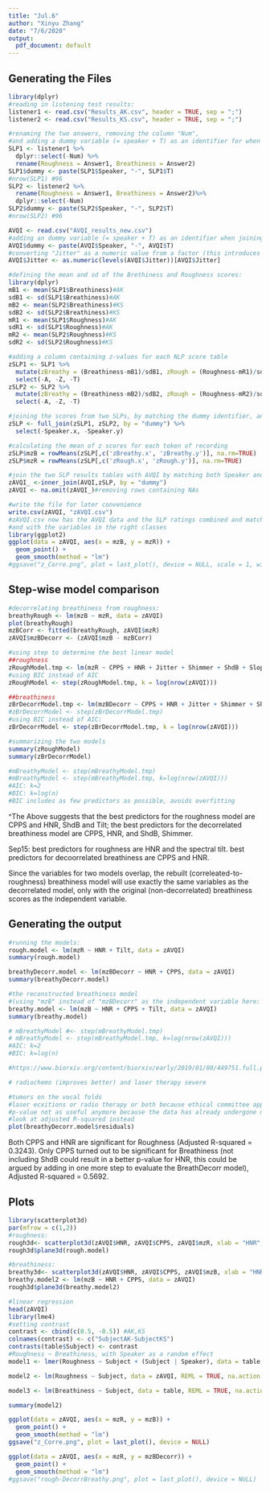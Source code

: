 ```yaml
---
title: "Jul.6"
author: "Xinyu Zhang"
date: "7/6/2020"
output:
  pdf_document: default
---
```

## Generating the Files
```r
library(dplyr)
#reading in listening test results:
listener1 <- read.csv("Results_AK.csv", header = TRUE, sep = ";")
listener2 <- read.csv("Results_KS.csv", header = TRUE, sep = ";")

#renaming the two answers, removing the column "Num", 
#and adding a dummy variable (= speaker + T) as an identifier for when joining two datasets:
SLP1 <- listener1 %>%
  dplyr::select(-Num) %>% 
  rename(Roughness = Answer1, Breathiness = Answer2)
SLP1$dummy <- paste(SLP1$Speaker, "-", SLP1$T)
#nrow(SLP1) #96
SLP2 <- listener2 %>%
  rename(Roughness = Answer1, Breathiness = Answer2)%>%
  dplyr::select(-Num)
SLP2$dummy <- paste(SLP2$Speaker, "-", SLP2$T)
#nrow(SLP2) #96

AVQI <- read.csv("AVQI_results_new.csv")
#adding an dummy variable (= speaker + T) as an identifier when joining two datasets:
AVQI$dummy <- paste(AVQI$Speaker, "-", AVQI$T)
#converting "Jitter" as a numeric value from a factor (this introduces new NAs):
AVQI$Jitter <- as.numeric(levels(AVQI$Jitter))[AVQI$Jitter]

#defining the mean and sd of the Brethiness and Roughness scores:
library(dplyr)
mB1 <- mean(SLP1$Breathiness)#AK
sdB1 <- sd(SLP1$Breathiness)#AK
mB2 <- mean(SLP2$Breathiness)#KS
sdB2 <- sd(SLP2$Breathiness)#KS
mR1 <- mean(SLP1$Roughness)#AK
sdR1 <- sd(SLP1$Roughness)#AK
mR2 <- mean(SLP2$Roughness)#KS
sdR2 <- sd(SLP2$Roughness)#KS

#adding a column containing z-values for each NLP score table
zSLP1 <- SLP1 %>% 
  mutate(zBreathy = (Breathiness-mB1)/sdB1, zRough = (Roughness-mR1)/sdR1) %>% 
  select(-A, -Z, -T)
zSLP2 <- SLP2 %>% 
  mutate(zBreathy = (Breathiness-mB2)/sdB2, zRough = (Roughness-mR2)/sdR2) %>% 
  select(-A, -Z, -T)

#joining the scores from two SLPs, by matching the dummy identifier, and removing redundant rows
zSLP <- full_join(zSLP1, zSLP2, by = "dummy") %>% 
  select(-Speaker.x, -Speaker.y)

#calculating the mean of z scores for each token of recording
zSLP$mzB = rowMeans(zSLP[,c('zBreathy.x', 'zBreathy.y')], na.rm=TRUE)
zSLP$mzR = rowMeans(zSLP[,c('zRough.x', 'zRough.y')], na.rm=TRUE)

#join the two SLP results tables with AVQI by matching both Speaker and T
zAVQI_ <-inner_join(AVQI,zSLP, by = "dummy")
zAVQI <- na.omit(zAVQI_)#removing rows containing NAs

#write the file for later convenience
write.csv(zAVQI, "zAVQI.csv")
#zAVQI.csv now has the AVQI data and the SLP ratings combined and matched, 
#and with the variables in the right classes
library(ggplot2)
ggplot(data = zAVQI, aes(x = mzB, y = mzR)) + 
  geom_point() +
  geom_smooth(method = "lm")
#ggsave("z_Corre.png", plot = last_plot(), device = NULL, scale = 1, width = 10, height = 6, units = c("cm"), dpi = 600)
```

## Step-wise model comparison
```r
#decorrelating breathiness from roughness:
breathyRough <- lm(mzB ~ mzR, data = zAVQI)
plot(breathyRough)
mzBCorr <- fitted(breathyRough, zAVQI$mzR)
zAVQI$mzBDecorr <- (zAVQI$mzB - mzBCorr)

#using step to determine the best linear model
##roughness
zRoughModel.tmp <- lm(mzR ~ CPPS + HNR + Jitter + Shimmer + ShdB + Slope + Tilt, zAVQI)
#using BIC instead of AIC
zRoughModel <- step(zRoughModel.tmp, k = log(nrow(zAVQI)))

##breathiness
zBrDecorrModel.tmp <- lm(mzBDecorr ~ CPPS + HNR + Jitter + Shimmer + ShdB + Slope + Tilt, zAVQI)
#zBrDecorrModel <- step(zBrDecorrModel.tmp)
#using BIC instead of AIC:
zBrDecorrModel <- step(zBrDecorrModel.tmp, k = log(nrow(zAVQI)))

#summarizing the two models
summary(zRoughModel)
summary(zBrDecorrModel)

#mBreathyModel <- step(mBreathyModel.tmp)
#mBreathyModel <- step(mBreathyModel.tmp, k=log(nrow(zAVQI)))
#AIC: k=2
#BIC: k=log(n)
#BIC includes as few predictors as possible, avoids overfitting
```

^The Above suggests that the best predictors for the roughness model are CPPS and HNR, ShdB and Tilt; the best predictors for the decorrelated breathiness model are CPPS, HNR, and ShdB, Shimmer.

Sep15: best predictors for roughness are HNR and the spectral tilt. 
best predictors for decoorrelated breathiness are CPPS and HNR.

Since the variables for two models overlap, the rebuilt (correleated-to-roughness) breathiness model will use exactly the same variables as the decorrelated model, only with the original (non-decorrelated) breathiness scores as the independent variable.

## Generating the output
```r
#running the models:
rough.model <- lm(mzR ~ HNR + Tilt, data = zAVQI)
summary(rough.model)

breathyDecorr.model <- lm(mzBDecorr ~ HNR + CPPS, data = zAVQI)
summary(breathyDecorr.model)

#the reconstructed breathiness model 
#(using "mzB" instead of "mzBDecorr" as the independent variable here:
breathy.model <- lm(mzB ~ HNR + CPPS + Tilt, data = zAVQI)
summary(breathy.model)

# mBreathyModel #<- step(mBreathyModel.tmp)
# mBreathyModel <- step(mBreathyModel.tmp, k=log(nrow(zAVQI)))
#AIC: k=2
#BIC: k=log(n)

#https://www.biorxiv.org/content/biorxiv/early/2019/01/08/449751.full.pdf

# radiochemo (improves better) and laser therapy severe 

#tumors on the vocal folds 
#laser ecxitions or radio therapy or both because ethical committee approval not for medical
#p-value not as useful anymore because the data has already undergone model selection
#look at adjusted R-squared instead
plot(breathyDecorr.model$residuals)
```
Both CPPS and HNR are significant for Roughness (Adjusted R-squared = 0.3243). Only CPPS turned out to be significant for Breathiness (not including ShdB could result in a better p-value for HNR, this could be argued by adding in one more step to evaluate the BreathDecorr model), Adjusted R-squared = 0.5692.

## Plots
```r
library(scatterplot3d)
par(mfrow = c(1,2))
#roughness:
rough3d<- scatterplot3d(zAVQI$HNR, zAVQI$CPPS, zAVQI$mzR, xlab = "HNR", ylab = "CPPS", zlab = "Roughness-Z")
rough3d$plane3d(rough.model)

#breathiness:
breathy3d<- scatterplot3d(zAVQI$HNR, zAVQI$CPPS, zAVQI$mzB, xlab = "HNR", ylab = "CPPS", zlab = "Breathiness-Z")
breathy.model2 <- lm(mzB ~ HNR + CPPS, data = zAVQI)
rough3d$plane3d(breathy.model2)
```

```r
#linear regression
head(zAVQI)
library(lme4)
#setting contrast
contrast <- cbind(c(0.5, -0.5)) #AK,KS
colnames(contrast) <- c("SubjectAK-SubjectKS")
contrasts(table$Subject) <- contrast
#Roughness ~ Breathiness, with Speaker as a random effect
model1 <- lmer(Roughness ~ Subject + (Subject | Speaker), data = table, REML = TRUE, na.action = "na.omit")

model2 <- lm(Roughness ~ Subject, data = zAVQI, REML = TRUE, na.action = "na.omit")

model3 <- lm(Breathiness ~ Subject, data = table, REML = TRUE, na.action = "na.omit")

summary(model2)
```
```r
ggplot(data = zAVQI, aes(x = mzR, y = mzB)) + 
  geom_point() +
  geom_smooth(method = "lm")
ggsave("z_Corre.png", plot = last_plot(), device = NULL)
```

```r
ggplot(data = zAVQI, aes(x = mzR, y = mzBDecorr)) + 
  geom_point() +
  geom_smooth(method = "lm")
#ggsave("rough-DecorrBreathy.png", plot = last_plot(), device = NULL)
```


